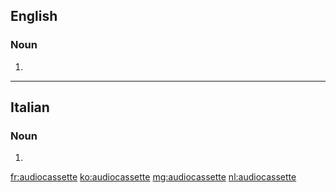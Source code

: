 ==English==

===Noun===
{{en-noun}}

# {{alternative form of|audio cassette|lang=en}}

----

==Italian==

===Noun===
{{head|it|plural}} {{g|f}}

# {{plural of|audiocassetta|lang=it}}

[[fr:audiocassette]]
[[ko:audiocassette]]
[[mg:audiocassette]]
[[nl:audiocassette]]